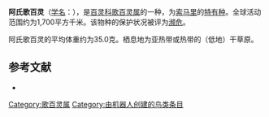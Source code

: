 {{noteTA
|G1=unit
}}
{{Speciesbox
| name = 阿氏歌百灵
| image = 
| status = EN | status_system = IUCN3.1
| status_ref =<ref name=IUCN>{{IUCN|assessors= 	BirdLife International|year=2016|id=22717049|title=Mirafra ashi|version=2016.3|downloaded=2018-08-04}}</ref>
| genus = Mirafra
| species = ashi
| authority = {{link-en|彼得·科尔斯顿|Peter Colston|Colston}}, 1982
| range_map = 
}}

'''阿氏歌百灵'''（[[学名|学名]]：{{lang|la|''Mirafra ashi''}}），是[[百灵科|百灵科]][[歌百灵属|歌百灵属]]的一种，为[[索马里|索马里]]的[[特有种|特有种]]。全球活动范围约为1,700平方千米。该物种的保护状况被评为[[濒危|濒危]]。

阿氏歌百灵的平均体重约为35.0克。栖息地为亚热带或热带的（低地）干草原。

== 参考文献 ==
*{{cite web|url=http://www.birdlife.org/datazone/speciesfactsheet.php?id=8103&m=0|title=Mirafra ashi|publisher=[[国际鸟盟|BirdLife.org]]|accessdate=2011-06-27|archive-date=2016-03-04|archive-url=https://web.archive.org/web/20160304200317/http://www.birdlife.org/datazone/speciesfactsheet.php?id=8103&m=0|dead-url=no}}
{{reflist}}
{{Taxonbar|from=Q1301100}}

[[Category:歌百灵属|Category:歌百灵属]]
[[Category:由机器人创建的鸟类条目|Category:由机器人创建的鸟类条目]]